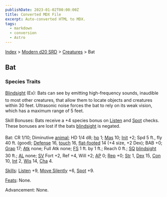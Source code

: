 ```yaml
---
publishDate: 2023-01-02T00:00:00Z
title: Converted MDX File
excerpt: Auto-converted HTML to MDX.
tags:
  - markdown
  - conversion
  - Astro
---
```






[Index](-index) > [Modern d20 SRD](modern-d20-srd-index) > [Creatures](modern-d20-srd-creatures-index) > Bat




## Bat


### Species Traits


[Blindsight](modern-d20-srd-special-abilities-blindsight) (Ex): Bats can see by emitting high-frequency sounds, inaudible to most other creatures, that allow them to locate objects and creatures within 30 feet. Ultrasonic noise forces the bat to rely on its weak vision, which has a maximum range of 5 feet.


Skill Bonuses: Bats receive a +4 species bonus on [Listen](modern-d20-srd-skills-listen) and [Spot](modern-d20-srd-skills-spot) checks. These bonuses are lost if the bats [blindsight](modern-d20-srd-special-abilities-blindsight) is negated.


Bat: CR 1/10; Diminutive [animal](modern-d20-srd-creature-types-animal); HD 1/4 d8; [hp](modern-d20-srd-combat-hit-points) 1; [Mas](modern-d20-srd-creatures-creature-overview) 10; [Init](modern-d20-srd-combat-initiative) +2; Spd 5 ft., fly 40 ft. (good); [Defense](modern-d20-srd-combat-defense) 16, [touch](modern-d20-srd-combat-attack-actions) 16, [flat-footed](modern-d20-srd-combat-surprise) 14 (+4 size, +2 Dex); BAB +0; [Grap](modern-d20-srd-combat-grapple) 17; [Atk](modern-d20-srd-combat-attack-roll) none; Full Atk none; [FS](modern-d20-srd-creatures-creature-overview) 1 ft. by 1 ft.; Reach 0 ft.; [SQ](modern-d20-srd-creatures-creature-overview) [blindsight](modern-d20-srd-special-abilities-blindsight) 30 ft.; [AL](modern-d20-srd-basics-allegiances) none; [SV](modern-d20-srd-basics-saving-throws) Fort +2, Ref +4, Will +2; [AP](modern-d20-srd-creatures-creature-overview) 0; [Rep](modern-d20-srd-creatures-creature-overview) +0; [Str](modern-d20-srd-basics-ability-scores) 1, [Dex](modern-d20-srd-basics-ability-scores) 15, [Con](modern-d20-srd-basics-ability-scores) 10, [Int](modern-d20-srd-basics-ability-scores) 2, [Wis](modern-d20-srd-basics-ability-scores) 14, [Cha](modern-d20-srd-basics-ability-scores) 4.


[Skills](modern-d20-srd-skills-index): [Listen](modern-d20-srd-skills-listen) +9, [Move Silently](modern-d20-srd-skills-move-silently) +6, [Spot](modern-d20-srd-skills-spot) +9.


[Feats](modern-d20-srd-feats-index): None.


Advancement: None.



